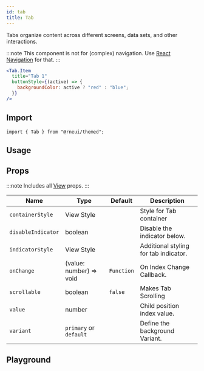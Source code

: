 ```yaml
---
id: tab
title: Tab
---
```



<IconsStyle />

Tabs organize content across different screens, data sets, and other interactions.

:::note
This component is not for (complex) navigation. Use [React Navigation](https://reactnavigation.org) for that.
:::

```jsx
<Tab.Item
  title="Tab 1"
  buttonStyle={(active) => {
    backgroundColor: active ? "red" : "blue";
  }}
/>
```

## Import

```tsx
import { Tab } from "@rneui/themed";
```

## Usage

<Usage />

## Props

:::note
Includes all [View](https://reactnative.dev/docs/view#props) props.
:::

<div class='table-responsive'>

| Name               | Type                    | Default    | Description                           |
| ------------------ | ----------------------- | ---------- | ------------------------------------- |
| `containerStyle`   | View Style              |            | Style for Tab container               |
| `disableIndicator` | boolean                 |            | Disable the indicator below.          |
| `indicatorStyle`   | View Style              |            | Additional styling for tab indicator. |
| `onChange`         | (value: number) => void | `Function` | On Index Change Callback.             |
| `scrollable`       | boolean                 | `false`    | Makes Tab Scrolling                   |
| `value`            | number                  |            | Child position index value.           |
| `variant`          | `primary` or `default`  |            | Define the background Variant.        |

</div>

## Playground

<Play />
